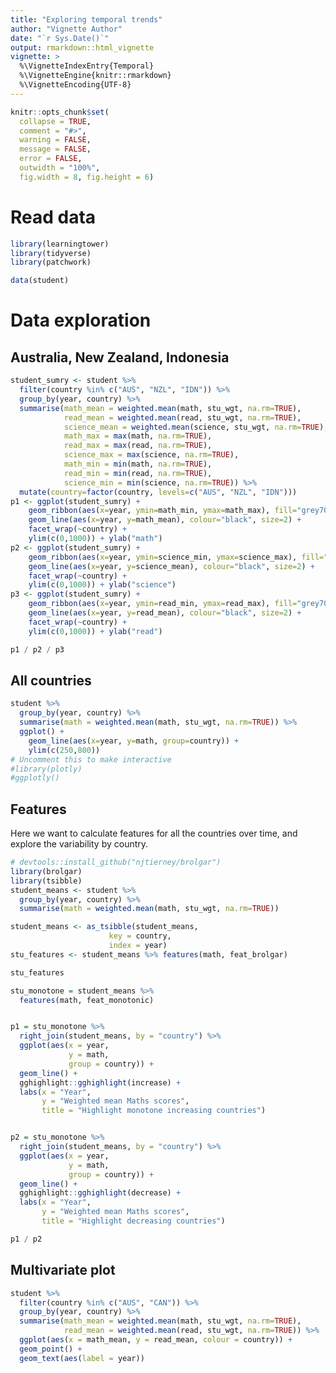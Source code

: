 ```yaml
---
title: "Exploring temporal trends"
author: "Vignette Author"
date: "`r Sys.Date()`"
output: rmarkdown::html_vignette
vignette: >
  %\VignetteIndexEntry{Temporal}
  %\VignetteEngine{knitr::rmarkdown}
  %\VignetteEncoding{UTF-8}
---
```


```r
knitr::opts_chunk$set(
  collapse = TRUE,
  comment = "#>",
  warning = FALSE,
  message = FALSE,
  error = FALSE,
  outwidth = "100%",
  fig.width = 8, fig.height = 6)
```


# Read data

```r
library(learningtower)
library(tidyverse)
library(patchwork)

data(student)
```

# Data exploration
## Australia, New Zealand, Indonesia

```r
student_sumry <- student %>% 
  filter(country %in% c("AUS", "NZL", "IDN")) %>%
  group_by(year, country) %>%
  summarise(math_mean = weighted.mean(math, stu_wgt, na.rm=TRUE),
            read_mean = weighted.mean(read, stu_wgt, na.rm=TRUE),
            science_mean = weighted.mean(science, stu_wgt, na.rm=TRUE),
            math_max = max(math, na.rm=TRUE), 
            read_max = max(read, na.rm=TRUE),
            science_max = max(science, na.rm=TRUE),
            math_min = min(math, na.rm=TRUE), 
            read_min = min(read, na.rm=TRUE),
            science_min = min(science, na.rm=TRUE)) %>%
  mutate(country=factor(country, levels=c("AUS", "NZL", "IDN"))) 
p1 <- ggplot(student_sumry) + 
    geom_ribbon(aes(x=year, ymin=math_min, ymax=math_max), fill="grey70") +
    geom_line(aes(x=year, y=math_mean), colour="black", size=2) +
    facet_wrap(~country) +
    ylim(c(0,1000)) + ylab("math")
p2 <- ggplot(student_sumry) + 
    geom_ribbon(aes(x=year, ymin=science_min, ymax=science_max), fill="grey70") +
    geom_line(aes(x=year, y=science_mean), colour="black", size=2) +
    facet_wrap(~country) +
    ylim(c(0,1000)) + ylab("science")
p3 <- ggplot(student_sumry) + 
    geom_ribbon(aes(x=year, ymin=read_min, ymax=read_max), fill="grey70") +
    geom_line(aes(x=year, y=read_mean), colour="black", size=2) +
    facet_wrap(~country) +
    ylim(c(0,1000)) + ylab("read")

p1 / p2 / p3  
```

## All countries

```r
student %>% 
  group_by(year, country) %>%
  summarise(math = weighted.mean(math, stu_wgt, na.rm=TRUE)) %>%
  ggplot() + 
    geom_line(aes(x=year, y=math, group=country)) +
    ylim(c(250,800))
# Uncomment this to make interactive
#library(plotly)
#ggplotly()
```

## Features

Here we want to calculate features for all the countries over time, and explore the variability by country.

```r
# devtools::install_github("njtierney/brolgar")
library(brolgar)
library(tsibble)
student_means <- student %>%
  group_by(year, country) %>%
  summarise(math = weighted.mean(math, stu_wgt, na.rm=TRUE)) 

student_means <- as_tsibble(student_means, 
                      key = country, 
                      index = year)
stu_features <- student_means %>% features(math, feat_brolgar)

stu_features

stu_monotone = student_means %>%
  features(math, feat_monotonic)


p1 = stu_monotone %>% 
  right_join(student_means, by = "country") %>%
  ggplot(aes(x = year,
             y = math,
             group = country)) +
  geom_line() + 
  gghighlight::gghighlight(increase) +
  labs(x = "Year", 
       y = "Weighted mean Maths scores", 
       title = "Highlight monotone increasing countries")


p2 = stu_monotone %>% 
  right_join(student_means, by = "country") %>%
  ggplot(aes(x = year,
             y = math,
             group = country)) +
  geom_line() + 
  gghighlight::gghighlight(decrease) +
  labs(x = "Year", 
       y = "Weighted mean Maths scores", 
       title = "Highlight decreasing countries")

p1 / p2
```

## Multivariate plot

```r
student %>% 
  filter(country %in% c("AUS", "CAN")) %>% 
  group_by(year, country) %>%
  summarise(math_mean = weighted.mean(math, stu_wgt, na.rm=TRUE),
            read_mean = weighted.mean(read, stu_wgt, na.rm=TRUE)) %>%
  ggplot(aes(x = math_mean, y = read_mean, colour = country)) + 
  geom_point() +
  geom_text(aes(label = year))
```

